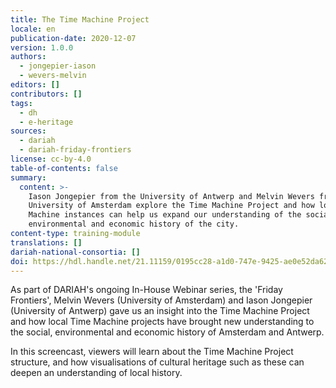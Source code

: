 ```yaml
---
title: The Time Machine Project
locale: en
publication-date: 2020-12-07
version: 1.0.0
authors:
  - jongepier-iason
  - wevers-melvin
editors: []
contributors: []
tags:
  - dh
  - e-heritage
sources:
  - dariah
  - dariah-friday-frontiers
license: cc-by-4.0
table-of-contents: false
summary:
  content: >-
    Iason Jongepier from the University of Antwerp and Melvin Wevers from the
    University of Amsterdam explore the Time Machine Project and how local Time
    Machine instances can help us expand our understanding of the social,
    environmental and economic history of the city.
content-type: training-module
translations: []
dariah-national-consortia: []
doi: https://hdl.handle.net/21.11159/0195cc28-a1d0-747e-9425-ae0e52da6248
---
```

As part of DARIAH's ongoing In-House Webinar series, the 'Friday Frontiers', Melvin Wevers (University of Amsterdam) and Iason Jongepier (University of Antwerp) gave us an insight into the Time Machine Project and how local Time Machine projects have brought new understanding to the social, environmental and economic history of Amsterdam and Antwerp.

In this screencast, viewers will learn about the Time Machine Project structure, and how visualisations of cultural heritage such as these can deepen an understanding of local history.

<VideoCard provider="youtube" id="pM33gxkUYyA" startTime={206} title="Click to view" subtitle="The Time Machine Project" src="/assets/content/assets/en/resources/hosted/the-time-machine-project/friday-frontiers.png" />
